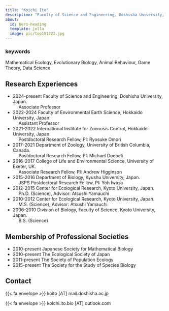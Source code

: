 ```yaml
---
title: "Koichi Ito"
description: "Faculty of Science and Engineering, Doshisha University, Associate Professor"
about:
  id: hero-heading
  template: jolla
  image: pic/top191222.jpg
---
```



:::{#hero-heading}
### keywords
Mathematical Ecology, Evolutionary Biology, Animal Behaviour, Game Theory, Data Science
:::

## Research Experiences
- 2024-present Faculty of Science and Engineering, Doshisha University, Japan.<br/>&emsp; Associate Professor
- 2022-2024 Faculty of Environmental Earth Science, Hokkaido University, Japan.<br/>&emsp; Assistant Professor
- 2021-2022 International Institute for Zoonosis Control, Hokkaido University, Japan.<br/>&emsp; Postdoctoral Research Fellow, PI: Ryosuke Omori 
- 2017-2021 Department of Zoology, University of British Columbia, Canada.<br/>&emsp; Postdoctoral Research Fellow, PI: Michael Doebeli
- 2016-2017 College of Life and Environmental Science, University of Exeter, UK.<br/>&emsp; Associate Research Fellow, PI: Andrew Higginson
- 2015-2016 Department of Biology, Kyushu University, Japan.<br/>&emsp; JSPS Postdoctoral Research Fellow, PI: Yoh Iwasa
- 2012-2015 Center for Ecological Research, Kyoto University, Japan.<br/>&emsp; Ph.D. (Science), Advisor: Atsushi Yamauchi
- 2010-2012 Center for Ecological Research, Kyoto University, Japan.<br/>&emsp; M.S. (Science), Advisor: Atsushi Yamauchi
- 2006-2010 Division of Biology, Faculty of Science, Kyoto University, Japan.<br/>&emsp; B.S. (Science)

## Membership of Professional Societies
- 2010-present Japanese Society for Mathematical Biology
- 2010-present The Ecological Society of Japan
- 2011-present The Society of Population Ecology
- 2015-present The Society for the Study of Species Biology

## Contact
{{< fa envelope >}} koito [&Alpha;&Tau;] mail.doshisha.ac.jp

{{< fa envelope >}} koichi.ito.bio [&Alpha;&Tau;] outlook.com